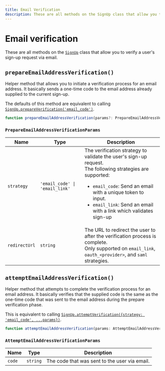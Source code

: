 ```yaml
---
title: Email Verification
description: These are all methods on the SignUp class that allow you to verify a user's sign-up request via email.
---
```


# Email verification

These are all methods on the [`SignUp`](/docs/references/javascript/sign-up/sign-up) class that allow you to verify a user's sign-up request via email.

## `prepareEmailAddressVerification()`

Helper method that allows you to initiate a verification process for an email address. It basically sends a one-time code to the email address already supplied to the current sign-up.

The defaults of this method are equivalent to calling [`SignUp.prepareVerification('email_code')`](/docs/references/javascript/sign-up/verification#prepareverification).

```typescript {{ prettier: false }}
function prepareEmailAddressVerification(params?: PrepareEmailAddressVerificationParams): Promise<SignUpResource>;
```

### `PrepareEmailAddressVerificationParams`

| Name | Type | Description |
| - | - | - |
| `strategy` | `'email_code' \| 'email_link'` | The verification strategy to validate the user's sign-up request.<br />The following strategies are supported:<br /><ul><li>`email_code`: Send an email with a unique token to input.</li><li>`email_link`: Send an email with a link which validates sign-up</li></ul> |
| `redirectUrl` | `string` | The URL to redirect the user to after the verification process is complete.<br />Only supported on `email_link`, `oauth_<provider>`, and `saml` strategies. |

## `attemptEmailAddressVerification()`

Helper method that attempts to complete the verification process for an email address. It basically verifies that the supplied code is the same as the one-time code that was sent to the email address during the prepare verification phase.

This is equivalent to calling [`SignUp.attemptVerification({strategy: 'email_code', ...params})`](/docs/references/javascript/sign-up/verification#attempt-verification).

```typescript {{ prettier: false }}
function attemptEmailAddressVerification(params: AttemptEmailAddressVerificationParams): Promise<SignUpResource>;
```

### `AttemptEmailAddressVerificationParams`

| Name | Type | Description |
| - | - | - |
| `code` | `string` | The code that was sent to the user via email. |

[signup-ref]: /docs/references/javascript/sign-up/sign-up
